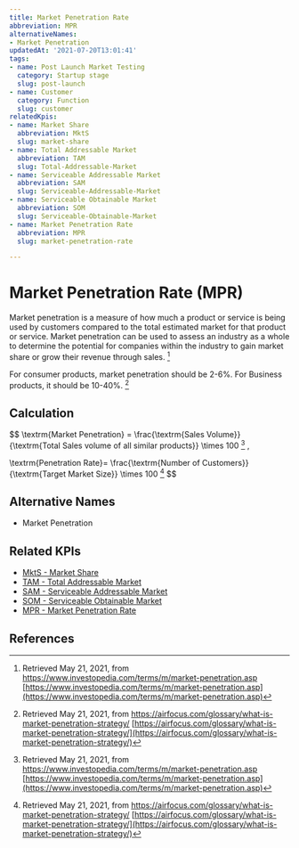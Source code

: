 ```yaml
---
title: Market Penetration Rate
abbreviation: MPR
alternativeNames:
- Market Penetration
updatedAt: '2021-07-20T13:01:41'
tags:
- name: Post Launch Market Testing
  category: Startup stage
  slug: post-launch
- name: Customer
  category: Function
  slug: customer
relatedKpis:
- name: Market Share
  abbreviation: MktS
  slug: market-share
- name: Total Addressable Market
  abbreviation: TAM
  slug: Total-Addressable-Market
- name: Serviceable Addressable Market
  abbreviation: SAM
  slug: Serviceable-Addressable-Market
- name: Serviceable Obtainable Market
  abbreviation: SOM
  slug: Serviceable-Obtainable-Market
- name: Market Penetration Rate
  abbreviation: MPR
  slug: market-penetration-rate

---
```


# Market Penetration Rate (MPR)

Market penetration is a measure of how much a product or service is being used by customers compared to the total estimated market for that product or service. Market penetration can be used to assess an industry as a whole to determine the potential for companies within the industry to gain market share or grow their revenue through sales. [^1]

For consumer products, market penetration should be 2-6%. For Business products, it should be 10-40%. [^2]

## Calculation

$$
\textrm{Market Penetration} = \frac{\textrm{Sales Volume}}{\textrm{Total Sales volume of all similar products}} \times 100 [^1] ,

\textrm{Penetration Rate}= \frac{\textrm{Number of Customers}}{\textrm{Target Market Size}} \times 100 [^2]
$$



## Alternative Names

- Market Penetration

## Related KPIs

- [MktS - Market Share](/en/kpis/market-share)
- [TAM - Total Addressable Market](/en/kpis/Total-Addressable-Market)
- [SAM - Serviceable Addressable Market](/en/kpis/Serviceable-Addressable-Market)
- [SOM - Serviceable Obtainable Market](/en/kpis/Serviceable-Obtainable-Market)
- [MPR - Market Penetration Rate](/en/kpis/market-penetration-rate)

## References

[^1]:   Retrieved May 21, 2021, from https://www.investopedia.com/terms/m/market-penetration.asp [https://www.investopedia.com/terms/m/market-penetration.asp](https://www.investopedia.com/terms/m/market-penetration.asp)
[^2]:  Retrieved May 21, 2021, from https://airfocus.com/glossary/what-is-market-penetration-strategy/ [https://airfocus.com/glossary/what-is-market-penetration-strategy/](https://airfocus.com/glossary/what-is-market-penetration-strategy/)
[^3]:   Retrieved May 21, 2021, from https://www.investopedia.com/terms/m/market-penetration.asp [https://www.investopedia.com/terms/m/market-penetration.asp](https://www.investopedia.com/terms/m/market-penetration.asp)
[^4]:   Retrieved May 21, 2021, from https://smallbusiness.chron.com/determine-penetration-rate-business-22795.html [https://smallbusiness.chron.com/determine-penetration-rate-business-22795.html](https://smallbusiness.chron.com/determine-penetration-rate-business-22795.html)

